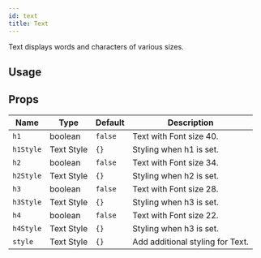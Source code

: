 ```yaml
---
id: text
title: Text
---
```



Text displays words and characters of various sizes.

## Usage

<Usage />

## Props

<div class='table-responsive'>

| Name      | Type       | Default | Description                      |
| --------- | ---------- | ------- | -------------------------------- |
| `h1`      | boolean    | `false` | Text with Font size 40.          |
| `h1Style` | Text Style | `{}`    | Styling when h1 is set.          |
| `h2`      | boolean    | `false` | Text with Font size 34.          |
| `h2Style` | Text Style | `{}`    | Styling when h2 is set.          |
| `h3`      | boolean    | `false` | Text with Font size 28.          |
| `h3Style` | Text Style | `{}`    | Styling when h3 is set.          |
| `h4`      | boolean    | `false` | Text with Font size 22.          |
| `h4Style` | Text Style | `{}`    | Styling when h3 is set.          |
| `style`   | Text Style | `{}`    | Add additional styling for Text. |

</div>
